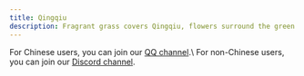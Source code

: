 ```yaml
---
title: Qingqiu
description: Fragrant grass covers Qingqiu, flowers surround the green stream.
---
```



<CardGrid>
  <Card title="Join the channel" icon="comment">
      For Chinese users, you can join our <a href="https://pd.qq.com/s/532ejt38z">QQ channel</a>.\
      For non-Chinese users, you can join our <a href="https://discord.gg/z974WwPEJt">Discord channel</a>.
  </Card>
  <LinkCard
    title="LunarFox Modpack"
    description="LunarFox is a performance modpack with quality-of-life mods and OptiFine alternatives. The modpack includes some out-of-the-box mod configurations and good performance configurations."
    href="/en/lunarfox"
  />
</CardGrid>
